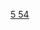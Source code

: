 {{Navbox
|name  = 氙化合物
|state = {{{state<includeonly>|collapsed</includeonly>}}}
|title = [[氙#化合物|氙化合物]]
|listclass = hlist
|titlestyle =
|group1 = 氙(0)
|list1 = 
* [[四氙合金(II)离子|AuXe<sub>4</sub>(Sb<sub>2</sub>F<sub>11</sub>)<sub>2</sub>]]
|group2 = 氙(I)
|list2 = 
*{{le|一氯化氙|Xenon monochloride|XeCl}}
* [[六氟合铂酸氙|XePtF<sub>6</sub>]]
* [[六氟合铑酸氙|XeRhF<sub>6</sub>]]
* [[六氟合钌酸氙|XeRuF<sub>6</sub>]]
|group3 = 氙(II)
|list3 = 
*{{link-fr|二氢化氙|Dihydrure de xénon|XeH<sub>2</sub>}}
* [[二氟化氙|XeF<sub>2</sub>]]
* [[六氟合铂酸氙|XeFPtF<sub>5</sub>]]
* [[六氟合铂酸氙|XeFPt<sub>2</sub>F<sub>11</sub>]]
* [[六氟合铂酸氙|Xe<sub>2</sub>F<sub>3</sub>PtF<sub>6</sub>]]
*[[氟磺酸氟化氙|XeF(SO<sub>3</sub>F)]]
*[[氟磺酸氙(II)|Xe(SO<sub>3</sub>F)<sub>2</sub>]]
* [[二氯化氙|XeCl<sub>2</sub>]]
{{navbox subgroup
|group1 = [[有机氙化合物#二氟化氙衍生物|有机氙(II)化合物]]
|list1 = 
* [[五氟苯基氟化氙|XeC<sub>6</sub>F<sub>5</sub>F]]
* [[三氟乙烯基(五氟苯基)氙|XeC<sub>6</sub>F<sub>5</sub>C<sub>2</sub>F<sub>3</sub>]]
* [[三氟甲基(五氟苯基)氙|XeC<sub>6</sub>F<sub>5</sub>CF<sub>3</sub>]]
* [[二(五氟苯基)氙|Xe(C<sub>6</sub>F<sub>5</sub>)<sub>2</sub>]]
* [[三氟苯基(五氟苯基)氙|XeC<sub>6</sub>F<sub>5</sub>C<sub>6</sub>H<sub>2</sub>F<sub>3</sub>]]
* [[五氟苯基氰化氙|XeC<sub>6</sub>F<sub>5</sub>CN]]
* [[二(三氟甲基)氙|Xe(CF<sub>3</sub>)<sub>2</sub>]]}}
|group4 = 氙(IV)
|list4 = 
* [[二氧化氙|XeO<sub>2</sub>]]
* [[四氟化氙|XeF<sub>4</sub>]]
* [[四氯化氙|XeCl<sub>4</sub>]]
* [[二氟一氧化氙|XeOF<sub>2</sub>]]
* [[五氟合氙酸四甲基铵|N(CH<sub>3</sub>)<sub>4</sub>XeF<sub>5</sub>]]{{navbox subgroup
|group1 = [[有机氙化合物#四氟化氙衍生物|有机氙(IV)化合物]]
|list1 = 
* [[四氟硼酸(五氟苯基)二氟化氙|XeF<sub>2</sub>C<sub>6</sub>F<sub>5</sub>BF<sub>4</sub>]]}}
|group5 = 氙(VI)
|list5 = 
* [[六氟化氙|XeF<sub>6</sub>]]
* [[四氟氧氙|XeOF<sub>4</sub>]]
* [[二氟二氧化氙|XeO<sub>2</sub>F<sub>2</sub>]]
* [[三氧化氙|XeO<sub>3</sub>]]
* [[氙酸|H<sub>2</sub>XeO<sub>4</sub>]]
* [[八氟合氙(VI)酸亚硝酰|(NO)<sub>2</sub>XeF<sub>8</sub>]]
*[[六氟砷酸五氟合氙(VI)|[XeF<sub>5</sub>]<sup>+</sup>[AsF<sub>6</sub>]<sup>-</sup>]]
|group6 = 氙(VIII)
|list6 = 
* [[四氧化氙|XeO<sub>4</sub>]]
* [[二氟三氧化氙|XeO<sub>3</sub>F<sub>2</sub>]]
* [[四氟二氧化氙|XeO<sub>2</sub>F<sub>4</sub>]]
* [[八氟化氙|XeF<sub>8</sub>]]
* [[高氙酸|H<sub>4</sub>XeO<sub>6</sub>]]
* [[高氙酸盐|XeO<sub>6</sub><sup>4-</sup>]]
}}
<noinclude>
[[Category:氙化合物| ]]
[[Category:化学品模板|5 54]]

</noinclude>
